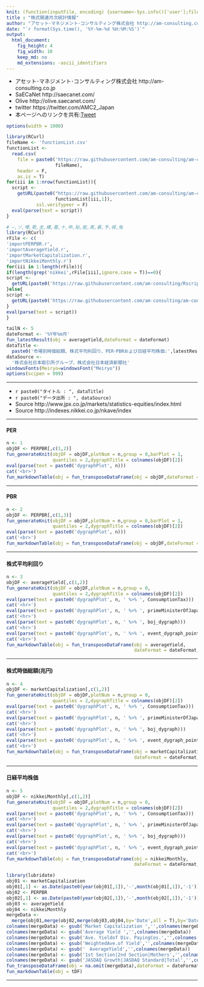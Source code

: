 ```yaml
---
knit: (function(inputFile, encoding) {username<-Sys.info()['user'];fileName<-'defaultPath.csv';pathToFile <-paste0('C:/Users/', username,'/Desktop/pathToCSV/');setwd(pathToFile);buf0<-read.csv(fileName,header = F,skip = 0,stringsAsFactor = F,check.names = F,fileEncoding = 'utf-8');timeStamp<-format(Sys.time(),'%Y%m%d%H%M%S');rmarkdown::render(inputFile, encoding = encoding, output_file = paste0('C:/Users/',username,buf0[2,1],'charts/','am-consulting.co.jp-equitySecurities.html')) })
title : "株式関連月次統計情報"
author: "アセット･マネジメント･コンサルティング株式会社 http://am-consulting.co.jp"
date: "`r format(Sys.time(), '%Y-%m-%d %H:%M:%S')`"
output: 
  html_document:
    fig_height: 4
    fig_width: 10
    keep_md: no
    md_extensions: -ascii_identifiers 
---
```

<link href="http://knowledgevault.saecanet.com/components/rmarkdown-html.css" rel="stylesheet">
<script src="http://knowledgevault.saecanet.com/components/JavascriptCode.js"></script>
<style>.main-container {max-width : 1000px;}</style>

- アセット･マネジメント･コンサルティング株式会社 http://am-consulting.co.jp
- SaECaNet http://saecanet.com/
- Olive http://olive.saecanet.com/
- twitter https://twitter.com/AMC2_Japan
- 本ページへのリンクを共有:<a href="https://twitter.com/share" class="twitter-share-button" data-via="AMC2_Japan" data-size="large">Tweet</a> <script>!function(d,s,id){var js,fjs=d.getElementsByTagName(s)[0],p=/^http:/.test(d.location)?'http':'https';if(!d.getElementById(id)){js=d.createElement(s);js.id=id;js.src=p+'://platform.twitter.com/widgets.js';fjs.parentNode.insertBefore(js,fjs);}}(document, 'script', 'twitter-wjs');</script>

```r
options(width = 1000)
```

```r
library(RCurl)
fileName <- 'functionList.csv'
functionList <-
  read.csv(
    file = paste0('https://raw.githubusercontent.com/am-consulting/am-consulting.github.io/master/csv/',
                  fileName),
    header = F,
    as.is = T)
for(iii in 1:nrow(functionList)){
  script <- 
    getURL(paste0("https://raw.githubusercontent.com/am-consulting/am-consulting.github.io/master/", 
                  functionList[iii,1]),
           ssl.verifypeer = F)
  eval(parse(text = script))
}
```

```r
# ―,ソ,噂,欺,圭,構,蚕,十,申,貼,能,表,暴,予,禄,兔
library(RCurl)
rFile <- c(
'importPERPBR.r',
'importAverageYield.r',
'importMarketCapitalization.r',
'importNikkeiMonthly.r')
for(iii in 1:length(rFile)){
if(length(grep('nikkei',rFile[iii],ignore.case = T))==0){  
script <- 
  getURL(paste0('https://raw.githubusercontent.com/am-consulting/Rscript/master/',rFile[iii]),ssl.verifypeer = F)
}else{
script <- 
  getURL(paste0('https://raw.githubusercontent.com/am-consulting/am-consulting.github.io/master/',rFile[iii]),ssl.verifypeer = F)
}
eval(parse(text = script))
}
```

```r
tailN <- 5
dateFormat <- '%Y年%m月'
fun_latestResult(obj = averageYield,dateFormat = dateFormat)
dataTitle <- 
  paste0('市場別時価総額、株式平均利回り、PER･PBRおよび日経平均株価:',latestResult)
dataSource <- 
  '株式会社日本取引所グループ、株式会社日本経済新聞社'
windowsFonts(Meiryo=windowsFont("Meiryo"))
options(scipen = 999)
```

***

- `r paste0("タイトル : ", dataTitle)`
- `r paste0("データ出所 : ", dataSource)`
- Source http://www.jpx.co.jp/markets/statistics-equities/index.html
- Source http://indexes.nikkei.co.jp/nkave/index

***

#### PER

```r
n <- 1
objDF <- PERPBR[,c(1,2)]
fun_generateKnit(objDF = objDF,plotNum = n,group = 0,barPlot = 1,
                 quantiles = 2,dygraphTitle = colnames(objDF)[2])
eval(parse(text = paste0('dygraphPlot', n)))
cat('<br>')
fun_markdownTable(obj = fun_transposeDataFrame(obj = objDF,dateFormat = dateFormat,tailN = tailN))
```

***

#### PBR

```r
n <- 2
objDF <- PERPBR[,c(1,3)]
fun_generateKnit(objDF = objDF,plotNum = n,group = 0,barPlot = 1,
                 quantiles = 2,dygraphTitle = colnames(objDF)[2])
eval(parse(text = paste0('dygraphPlot', n)))
cat('<br>')
fun_markdownTable(obj = fun_transposeDataFrame(obj = objDF,dateFormat = dateFormat,tailN = tailN))
```

***

#### 株式平均利回り

```r
n <- 3
objDF <- averageYield[,c(1,2)]
fun_generateKnit(objDF = objDF,plotNum = n,group = 0,
                 quantiles = 2,dygraphTitle = colnames(objDF)[2])
eval(parse(text = paste0('dygraphPlot', n, ' %>% ', ConsumptionTax)))
cat('<hr>')
eval(parse(text = paste0('dygraphPlot', n, ' %>% ', primeMinisterOfJapan_dygraph)))
cat('<hr>')
eval(parse(text = paste0('dygraphPlot', n, ' %>% ', boj_dygraph)))
cat('<hr>')
eval(parse(text = paste0('dygraphPlot', n, ' %>% ', event_dygraph_point,' %>%  ',event_dygraph_range)))
cat('<br>')
fun_markdownTable(obj = fun_transposeDataFrame(obj = averageYield,
                                               dateFormat = dateFormat,tailN = tailN))
```

***

#### 株式時価総額(兆円)

```r
n <- 4
objDF <- marketCapitalization[,c(1,2)]
fun_generateKnit(objDF = objDF,plotNum = n,group = 0,
                 quantiles = 2,dygraphTitle = colnames(objDF)[2])
eval(parse(text = paste0('dygraphPlot', n, ' %>% ', ConsumptionTax)))
cat('<hr>')
eval(parse(text = paste0('dygraphPlot', n, ' %>% ', primeMinisterOfJapan_dygraph)))
cat('<hr>')
eval(parse(text = paste0('dygraphPlot', n, ' %>% ', boj_dygraph)))
cat('<hr>')
eval(parse(text = paste0('dygraphPlot', n, ' %>% ', event_dygraph_point,' %>%  ',event_dygraph_range)))
cat('<br>')
fun_markdownTable(obj = fun_transposeDataFrame(obj = marketCapitalization,
                                               dateFormat = dateFormat,tailN = tailN))
```

***

#### 日経平均株価

```r
n <- 5
objDF <- nikkeiMonthly[,c(1,2)]
fun_generateKnit(objDF = objDF,plotNum = n,group = 0,
                 quantiles = 2,dygraphTitle = colnames(objDF)[2])
eval(parse(text = paste0('dygraphPlot', n, ' %>% ', ConsumptionTax)))
cat('<hr>')
eval(parse(text = paste0('dygraphPlot', n, ' %>% ', primeMinisterOfJapan_dygraph)))
cat('<hr>')
eval(parse(text = paste0('dygraphPlot', n, ' %>% ', boj_dygraph)))
cat('<hr>')
eval(parse(text = paste0('dygraphPlot', n, ' %>% ', event_dygraph_point,' %>%  ',event_dygraph_range)))
cat('<br>')
fun_markdownTable(obj = fun_transposeDataFrame(obj = nikkeiMonthly,
                                               dateFormat = dateFormat,tailN = tailN))
```

```r
library(lubridate)
obj01 <- marketCapitalization
obj01[,1] <- as.Date(paste0(year(obj01[,1]),'-',month(obj01[,1]),'-1'))
obj02 <- PERPBR
obj02[,1] <- as.Date(paste0(year(obj02[,1]),'-',month(obj02[,1]),'-1'))
obj03 <- averageYield
obj04 <- nikkeiMonthly
mergeData <-
  merge(obj01,merge(obj02,merge(obj03,obj04,by='Date',all = T),by='Date',all=T),by='Date',all=T)
colnames(mergeData) <- gsub('Market Capitalization ','',colnames(mergeData))
colnames(mergeData) <- gsub('Average Yield ','',colnames(mergeData))
colnames(mergeData) <- gsub('Ave. Yieldof Div. PayingCos.','',colnames(mergeData))
colnames(mergeData) <- gsub('WeightedAve.of Yield','',colnames(mergeData))
colnames(mergeData) <- gsub('　AverageYield','',colnames(mergeData))
colnames(mergeData) <- gsub('1st Section|2nd Section|Mothers','',colnames(mergeData))
colnames(mergeData) <- gsub('JASDAQ Growth|JASDAQ Standard|Total','',colnames(mergeData))
fun_transposeDataFrame(obj = na.omit(mergeData),dateFormat = dateFormat,tailN = 5)
fun_markdownTable(obj = tDF)
```

***
<script>MakeNegative()</script>
<script>
  (function(i,s,o,g,r,a,m){i['GoogleAnalyticsObject']=r;i[r]=i[r]||function(){
  (i[r].q=i[r].q||[]).push(arguments)},i[r].l=1*new Date();a=s.createElement(o),
  m=s.getElementsByTagName(o)[0];a.async=1;a.src=g;m.parentNode.insertBefore(a,m)
  })(window,document,'script','https://www.google-analytics.com/analytics.js','ga');

  ga('create', 'UA-3077339-5', 'auto');
  ga('send', 'pageview');

</script>
